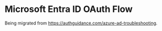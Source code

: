 # Microsoft Entra ID OAuth Flow

Being migrated from https://authguidance.com/azure-ad-troubleshooting.
